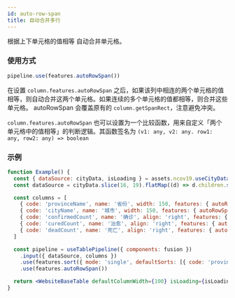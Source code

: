 ```yaml
---
id: auto-row-span
title: 自动合并多行
---
```


根据上下单元格的值相等 自动合并单元格。

### 使用方式

```jsx
pipeline.use(features.autoRowSpan())
```

在设置 `column.features.autoRowSpan` 之后，如果该列中相连的两个单元格的值相等，则自动合并这两个单元格。如果连续的多个单元格的值都相等，则合并这些单元格。 autoRowSpan 会覆盖原有的 `column.getSpanRect`，注意避免冲突。

`column.features.autoRowSpan` 也可以设置为一个比较函数，用来自定义「两个单元格中的值相等」的判断逻辑。其函数签名为 `(v1: any, v2: any. row1: any, row2: any) => boolean`

### 示例

```jsx live
function Example() {
  const { dataSource: cityData, isLoading } = assets.ncov19.useCityDataSource()
  const dataSource = cityData.slice(16, 19).flatMap((d) => d.children.slice(0, 4))

  const columns = [
    { code: 'provinceName', name: '省份', width: 150, features: { autoRowSpan: true, sortable: true } },
    { code: 'cityName', name: '城市', width: 150, features: { autoRowSpan: true, sortable: true } },
    { code: 'confirmedCount', name: '确诊', align: 'right', features: { autoRowSpan: true, sortable: true } },
    { code: 'curedCount', name: '治愈', align: 'right', features: { autoRowSpan: true, sortable: true } },
    { code: 'deadCount', name: '死亡', align: 'right', features: { autoRowSpan: true, sortable: true } },
  ]

  const pipeline = useTablePipeline({ components: fusion })
    .input({ dataSource, columns })
    .use(features.sort({ mode: 'single', defaultSorts: [{ code: 'provinceName', order: 'desc' }] }))
    .use(features.autoRowSpan())

  return <WebsiteBaseTable defaultColumnWidth={100} isLoading={isLoading} {...pipeline.getProps()} />
}
```

